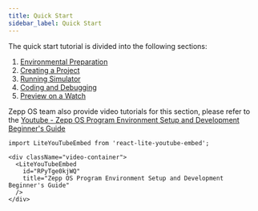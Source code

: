```yaml
---
title: Quick Start
sidebar_label: Quick Start
---
```



The quick start tutorial is divided into the following sections:

1. [Environmental Preparation](./quick-start/environment.mdx)
2. [Creating a Project](./quick-start/create.mdx)
3. [Running Simulator](./quick-start/simulator-dev.mdx)
4. [Coding and Debugging](./quick-start/development.mdx)
5. [Preview on a Watch](./quick-start/preview.mdx)

Zepp OS team also provide video tutorials for this section, please refer to the [Youtube - Zepp OS Program Environment Setup and Development Beginner's Guide](https://www.youtube.com/watch?v=RPyTge0kjWQ)

```mdx-code-block
import LiteYouTubeEmbed from 'react-lite-youtube-embed';

<div className="video-container">
  <LiteYouTubeEmbed
    id="RPyTge0kjWQ"
    title="Zepp OS Program Environment Setup and Development Beginner's Guide"
  />
</div>
```
